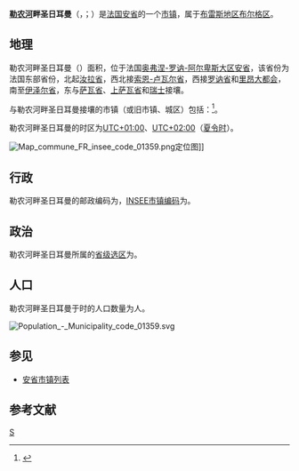 {{noteTA|G1=法国地名}}
{{Infobox French commune
|name                    = 勒农河畔圣日耳曼
|native name             = Saint-Germain-sur-Renon
|arrondissement          = [[布雷斯地区布尔格区|布雷斯地区布尔格区]]
}}
'''[[勒农河|勒农河]]畔圣日耳曼'''（{{lang-fr|Saint-Germain-sur-Renon}}，{{IPA-fr|sɛ̃ ʒɛʁmɛ̃ syʁ ʁənɔ̃}}；{{lang-frp|Sent-Gèrman}}）是[[法国|法国]][[安省_(法國)|安省]]的一个[[市镇_(法国)|市镇]]，属于[[布雷斯地区布尔格区|布雷斯地区布尔格区]]。

== 地理 ==
勒农河畔圣日耳曼（{{wikidata|property|linked|P625}}）面积{{wikidata|properties|P2046}}，位于法国[[奥弗涅-罗讷-阿尔卑斯大区|奥弗涅-罗讷-阿尔卑斯大区]][[安省_(法國)|安省]]，该省份为法国东部省份，北起[[汝拉省|汝拉省]]，西北接[[索恩-卢瓦尔省|索恩-卢瓦尔省]]，西接[[罗讷省|罗讷省]]和[[里昂大都会|里昂大都会]]，南至[[伊泽尔省|伊泽尔省]]，东与[[萨瓦省|萨瓦省]]、[[上萨瓦省|上萨瓦省]]和[[瑞士|瑞士]]接壤。

与勒农河畔圣日耳曼接壤的市镇（或旧市镇、城区）包括：{{Wikidata|properties|linked|P47}}<ref name="geo">{{Cite web|url=https://www.geoportail.gouv.fr/carte|title=Carte|accessdate=2020-03-22|author=Géoportail|language=fr|publisher=Géoportail|archive-date=2017-01-29|archive-url=https://web.archive.org/web/20170129154129/https://www.geoportail.gouv.fr/carte/|dead-url=no}}</ref>。

勒农河畔圣日耳曼的时区为[[UTC+01:00|UTC+01:00]]、[[UTC+02:00|UTC+02:00]]（[[夏时制|夏令时]]）。

[[File:Map_commune_FR_insee_code_01359.png|thumb]]定位图]]{{Clear|left}}
== 行政 ==
勒农河畔圣日耳曼的邮政编码为{{wikidata|properties|P281}}，[[法国国家统计与经济研究所|INSEE市镇编码]]为{{wikidata|properties|P374}}。

== 政治 ==
勒农河畔圣日耳曼所属的[[縣_(法國)|省级选区]]为{{WikidataLink|{{wikidata|properties|raw|best||P7938}}}}。

== 人口 ==
勒农河畔圣日耳曼于{{wikidata|qualifier|P1082|P585}}时的人口数量为{{wikidata|property|raw|P1082}}人。

[[File:Population_-_Municipality_code_01359.svg|thumb]]{{Clear|left}}
==参见==
*[[安省市镇列表|安省市镇列表]]

== 参考文献 ==
{{reflist}}

{{安省市鎮}}
[[Category:安省市镇|S]]